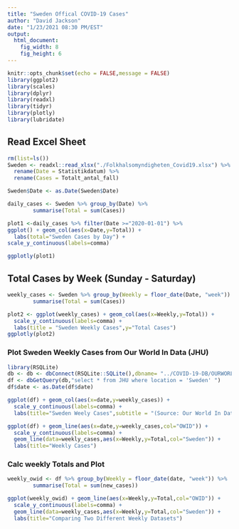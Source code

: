 ```yaml
---
title: "Sweden Offical COVID-19 Cases"
author: "David Jackson"
date: "1/23/2021 08:30 PM/EST"
output: 
  html_document: 
    fig_width: 8
    fig_height: 6
---
```


```r
knitr::opts_chunk$set(echo = FALSE,message = FALSE)
library(ggplot2)
library(scales)
library(dplyr)
library(readxl)
library(tidyr)
library(plotly)
library(lubridate)
```

## Read Excel Sheet

```r
rm(list=ls())
Sweden <- readxl::read_xlsx("./Folkhalsomyndigheten_Covid19.xlsx") %>%
  rename(Date = Statistikdatum) %>%
  rename(Cases = Totalt_antal_fall)

Sweden$Date <- as.Date(Sweden$Date)
```

```r
daily_cases <- Sweden %>% group_by(Date) %>%
        summarise(Total = sum(Cases)) 
```

```r
plot1 <-daily_cases %>% filter(Date >="2020-01-01") %>%
ggplot() + geom_col(aes(x=Date,y=Total)) + 
  labs(total="Sweden Cases by Day") +
scale_y_continuous(labels=comma)

ggplotly(plot1)
```

## Total Cases by Week (Sunday - Saturday)

```r
weekly_cases <- Sweden %>% group_by(Weekly = floor_date(Date, "week")) %>%
        summarise(Total = sum(Cases)) 
```

```r
plot2 <- ggplot(weekly_cases) + geom_col(aes(x=Weekly,y=Total)) +
  scale_y_continuous(labels=comma) +
  labs(title = "Sweden Weekly Cases",y="Total Cases")
ggplotly(plot2)
```

### Plot Sweden Weekly Cases from Our World In Data (JHU)

```r
library(RSQLite)
db <- db <- dbConnect(RSQLite::SQLite(),dbname= "../COVID-19-DB/OURWORLD.sqlite3")
df <- dbGetQuery(db,"select * from JHU where location = 'Sweden' ")
df$date <- as.Date(df$date)
```

```r
ggplot(df) + geom_col(aes(x=date,y=weekly_cases)) +
  scale_y_continuous(labels=comma) +
  labs(title="Sweden Weely Cases",subtitle = "(Source: Our World In Data)")
```

```r
ggplot(df) + geom_line(aes(x=date,y=weekly_cases,col="OWID")) +
  scale_y_continuous(labels=comma) + 
  geom_line(data=weekly_cases,aes(x=Weekly,y=Total,col="Sweden")) +
  labs(title="Weekly Cases")
```

### Calc weekly Totals and Plot

```r
weekly_owid <- df %>% group_by(Weekly = floor_date(date, "week")) %>%
        summarise(Total = sum(new_cases)) 
```

```r
ggplot(weekly_owid) + geom_line(aes(x=Weekly,y=Total,col="OWID")) +
  scale_y_continuous(labels=comma) +
  geom_line(data=weekly_cases,aes(x=Weekly,y=Total,col="Sweden")) +
  labs(title="Comparing Two Different Weekly Datasets")
```
